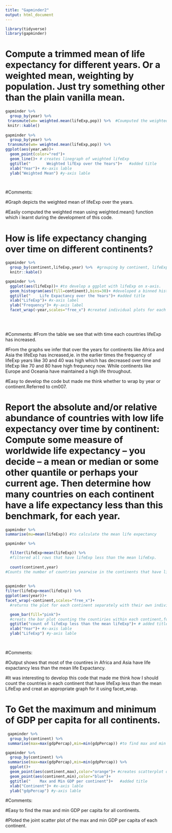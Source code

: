 ```yaml
---
title: "Gapminder2"
output: html_document
---
```


```r
library(tidyverse)
library(gapminder) 
```


# Compute a trimmed mean of life expectancy for different years. Or a weighted mean, weighting by population. Just try something other than the plain vanilla mean.

```r
gapminder %>% 
  group_by(year) %>% 
 transmute(wm= weighted.mean(lifeExp,pop)) %>%  #Coumputed the weighted mean of lifeExp.
 knitr::kable()
  
gapminder %>% 
  group_by(year) %>% 
 transmute(wm= weighted.mean(lifeExp,pop)) %>% 
ggplot(aes(year,wm))+
  geom_point(color="red")+ 
  geom_line()+ # creates linegraph of weighted lifeExp
  ggtitle("       Weighted lifExp over the Years")+   #added title
  xlab("Year")+ #x-axis lable
  ylab("Weighted Mean") #y-axis lable

 
```
#Comments:

#Graph depicts the weighted mean of lifeExp over the years.

#Easliy computed the weighted mean using weighted.mean() function which i learnt during the development of this code.



# How is life expectancy changing over time on different continents?

```r
gapminder %>% 
  group_by(continent,lifeExp,year) %>%  #grouping by continent, lifeExp and year
  knitr::kable()

gapminder %>% 
  ggplot(aes(lifeExp))+ #to develop a ggplot with lifeExp on x-axis. 
  geom_histogram(aes(fill=continent),bins=30)+ #developed a binned histogram  with each continent having its                                                        separate colour.
  ggtitle("    Life Expactancy over the Years")+ #added title
  xlab("LifeExp")+ #x-axis label
  ylab("Frequency")+ #y-axis label
  facet_wrap(~year,scales="free_x") #created individual plots for each year in the Gapminder dataset with                                         their individual scales.
  
  
  
```
#Comments:
#From the table we see that with time each countries lifeExp has increased.

#From the graphs we infer that over the years for continents like Africa and Asia the lifeExp has increased,ie. in the earlier times the frequency of lifeExp years like 30 and 40 was high which has decreased over time and lifeExp like 70 and 80 have high frequnecy now. While continents like Europe and Oceania have maintained a high life throughout.

#Easy to develop the code but made me think whether to wrap by year or continent.Referred to cm007.






# Report the absolute and/or relative abundance of countries with low life expectancy over time by continent: Compute some measure of worldwide life expectancy – you decide – a mean or median or some other quantile or perhaps your current age. Then determine how many countries on each continent have a life expectancy less than this benchmark, for each year.

```r
gapminder %>% 
summarise(mu=mean(lifeExp)) #to calculate the mean life expectancy

gapminder %>% 

  filter(lifeExp<mean(lifeExp)) %>% 
  #filtered all rows that have lifeExp less than the mean lifeExp.
  
  count(continent,year) 
#Counts the number of countries yearwise in the continents that have lifExp less than the mean lifeExp.
  
  
gapminder %>% 
filter(lifeExp<mean(lifeExp)) %>% 
ggplot(aes(year))+
facet_wrap(~continent,scales="free_x")+
  #returns the plot for each continent separately with their own individual scales

  geom_bar(fill="pink")+ 
  #creats the bar plot counting the countiries within each continent,for each year having lifeExp less than the mean lifeExp. 
  ggtitle("count of lifeExp less than the mean lifeExp")+ # added title
  xlab("Year")+ #x-axis lable
  ylab("LifeExp") #y-axis lable

   
```

#Comments: 

#Output shows that most of the countires in Africa and Asia have life expactancy less than the mean life Expactancy.

#It was interesting to develop this code that made me think how I should count the countries in each continent that have lifeExp less than the mean LifeExp and creat an appropriate graph for it using facet_wrap.



# To Get the maximum and minimum of GDP per capita for all continents.
 

```r
 gapminder %>% 
  group_by(continent) %>% 
 summarise(max=max(gdpPercap),min=min(gdpPercap)) #to find max and min gdp per capita.

gapminder %>% 
  group_by(continent) %>% 
 summarise(max=max(gdpPercap),min=min(gdpPercap)) %>% 
  ggplot()+
  geom_point(aes(continent,max),color="orange")+ #creates scatterplot of min and max                                                     gdpPercap
  geom_point(aes(continent,min),color="blue")+
  ggtitle("    Max and Min GDP per continent")+   #added title
  xlab("Continent")+ #x-axis lable
  ylab("gdpPercap") #y-axis lable
```


#Comments:

#Easy to find the max and min GDP per capita for all continents.

#Ploted the joint scatter plot of the max and min GDP per capita of each continent.

